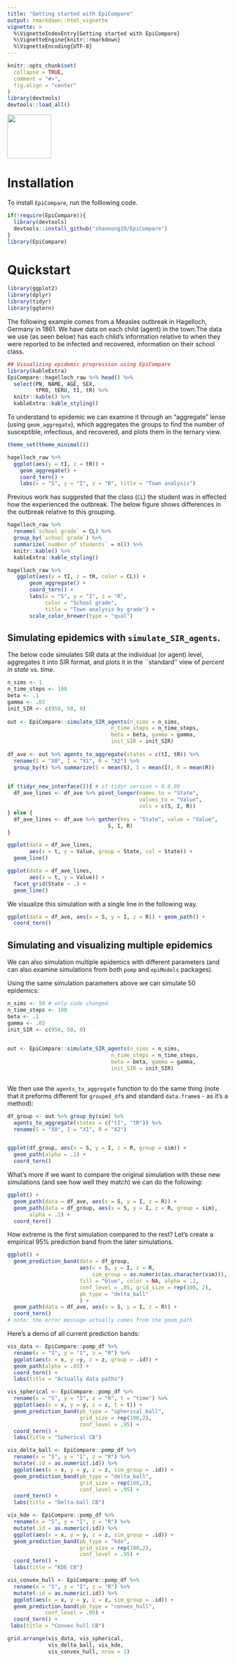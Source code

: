 ```yaml
---
title: "Getting started with EpiCompare"
output: rmarkdown::html_vignette
vignette: >
  %\VignetteIndexEntry{Getting started with EpiCompare}
  %\VignetteEngine{knitr::rmarkdown}
  %\VignetteEncoding{UTF-8}
---
```


```r
knitr::opts_chunk$set(
  collapse = TRUE,
  comment = "#>",
  fig.align = "center"
)
library(devtools)
devtools::load_all()
```

<left>
![](../man/figures/logo.png){width=100px}
</left>

# Installation

To install `EpiCompare`, run the folllowing code.

```r
if(!require(EpiCompare)){
  library(devtools)
  devtools::install_github("shannong19/EpiCompare")
}
library(EpiCompare)
```

# Quickstart

```r
library(ggplot2)
library(dplyr)
library(tidyr)
library(ggtern)
```

The following example comes from a Measles outbreak in Hagelloch, Germany in 1861. We have data on each child (agent) in the town.The data we use (as seen below) has each child's information relative to when they were reported to be infected and recovered, information on their school class.

```r
## Visualizing epidemic progression using EpiCompare
library(kableExtra)
EpiCompare::hagelloch_raw %>% head() %>%
  select(PN, NAME, AGE, SEX,
         tPRO, tERU, tI, tR) %>%
  knitr::kable() %>%
  kableExtra::kable_styling()

```

To understand to epidemic we can examine it through an "aggregate" lense (using `geom_aggregate`), which aggregates the groups to find the number of susceptible, infectious, and recovered, and plots them in the ternary view.

```r
theme_set(theme_minimal())

hagelloch_raw %>%
  ggplot(aes(y = tI, z = tR)) +
    geom_aggregate() + 
    coord_tern() +
    labs(x = "S", y = "I", z = "R", title = "Town analysis")
```

Previous work has suggested that the class (`CL`) the student was in effected how the experienced the outbreak. The below figure shows differences in the outbreak relative to this grouping.

```r
hagelloch_raw %>% 
  rename(`school grade` = CL) %>%
  group_by(`school grade`) %>%
  summarize(`number of students` = n()) %>%
  knitr::kable() %>%
  kableExtra::kable_styling()
```

```r
hagelloch_raw %>%
   ggplot(aes(y = tI, z = tR, color = CL)) +
       geom_aggregate() + 
       coord_tern() +
       labs(x = "S", y = "I", z = "R",
            color = "School grade",
            title = "Town analysis by grade") +
       scale_color_brewer(type = "qual")
``` 


## Simulating epidemics with `simulate_SIR_agents`.

The below code simulates SIR data at the individual (or agent) level, aggregates it into SIR format, and plots it in the ``standard'' view of *percent in state* vs. *time*.
	
```r
n_sims <- 1
n_time_steps <- 100
beta <- .1
gamma <- .03
init_SIR <- c(950, 50, 0)
    
out <- EpiCompare::simulate_SIR_agents(n_sims = n_sims,
                                 n_time_steps = n_time_steps,
                                 beta = beta, gamma = gamma,
                                 init_SIR = init_SIR)
              
df_ave <- out %>% agents_to_aggregate(states = c(tI, tR)) %>%
  rename(S = "X0", I = "X1", R = "X2") %>% 
  group_by(t) %>% summarize(S = mean(S), I = mean(I), R = mean(R))

                   
if (tidyr_new_interface()){ # if tidyr version > 0.8.99
  df_ave_lines <- df_ave %>% pivot_longer(names_to = "State", 
                                          values_to = "Value",
                                          cols = c(S, I, R))
} else {
  df_ave_lines <- df_ave %>% gather(key = "State", value = "Value",
                                S, I, R)
}

ggplot(data = df_ave_lines,
       aes(x = t, y = Value, group = State, col = State)) +
  geom_line()

ggplot(data = df_ave_lines,
       aes(x = t, y = Value)) +
  facet_grid(State ~ .) + 
  geom_line() 


```

We visualize this simulation with a single line in the following way.

```r
ggplot(data = df_ave, aes(x = S, y = I, z = R)) + geom_path() +
  coord_tern()
```

## Simulating and visualizing multiple epidemics 

We can also simulation multiple epidemics with different parameters (and can also examine simulations from both `pomp` and `epiModels` packages).

Using the same simulation parameters above we can simulate 50 epidemics:

```r
n_sims <- 50 # only code changed
n_time_steps <- 100
beta <- .1
gamma <- .03
init_SIR <- c(950, 50, 0)

    
out <- EpiCompare::simulate_SIR_agents(n_sims = n_sims,
                                 n_time_steps = n_time_steps,
                                 beta = beta, gamma = gamma,
                                 init_SIR = init_SIR)
          
```

We then use the `agents_to_aggregate` function to do the same thing (note that it preforms different for `grouped_df`s and standard `data.frame`s - as it's a method):

```r
df_group <- out %>% group_by(sim) %>% 
  agents_to_aggregate(states = c("tI", "tR")) %>%
  rename(S = "X0", I = "X1", R = "X2") 


ggplot(df_group, aes(x = S, y = I, z = R, group = sim)) +
  geom_path(alpha = .1) +
  coord_tern()
```

What's more if we want to compare the original simulation with these new simulations (and see how well they match) we can do the following:

```r
ggplot() + 
  geom_path(data = df_ave, aes(x = S, y = I, z = R)) +
  geom_path(data = df_group, aes(x = S, y = I, z = R, group = sim),
       alpha = .1) +
  coord_tern() 
```

How extreme is the first simulation compared to the rest? Let's create a empirical 95% prediction band from the later simulations.

```r
ggplot() + 
  geom_prediction_band(data = df_group, 
                       aes(x = S, y = I, z = R,
                           sim_group = as.numeric(as.character(sim))),
                       fill = "blue", color = NA, alpha = .2,
                       conf_level = .05, grid_size = rep(100, 2),
                       pb_type = "delta_ball"
                       ) +
  geom_path(data = df_ave, aes(x = S, y = I, z = R)) +
  coord_tern() 
# note: the error message actually comes from the geom_path
```

Here's a demo of all current prediction bands:
```r
vis_data <- EpiCompare::pomp_df %>%
  rename(x = "S", y = "I", z = "R") %>%
  ggplot(aes(x = x, y =y, z = z, group = .id)) +
  geom_path(alpha = .03) +
  coord_tern() +
  labs(title = "Actually data paths")

vis_spherical <- EpiCompare::pomp_df %>%
  rename(x = "S", y = "I", z = "R", t = "time") %>%
  ggplot(aes(x = x, y = y, z = z, t = t)) +
  geom_prediction_band(pb_type = "spherical_ball",
                       grid_size = rep(100,2),
                       conf_level = .95) +
  coord_tern() +
  labs(title = "Spherical CB")

vis_delta_ball <- EpiCompare::pomp_df %>%
  rename(x = "S", y = "I", z = "R") %>%
  mutate(.id = as.numeric(.id)) %>%
  ggplot(aes(x = x, y = y, z = z, sim_group = .id)) +
  geom_prediction_band(pb_type = "delta_ball",
                       grid_size = rep(100,2),
                       conf_level = .95) +
  coord_tern() +
  labs(title = "Delta-ball CB")

vis_kde <- EpiCompare::pomp_df %>%
  rename(x = "S", y = "I", z = "R") %>%
  mutate(.id = as.numeric(.id)) %>%
  ggplot(aes(x = x, y = y, z = z, sim_group = .id)) +
  geom_prediction_band(pb_type = "kde",
                       grid_size = rep(100,2),
                       conf_level = .95) +
  coord_tern() +
  labs(title = "KDE CB")

vis_convex_hull <- EpiCompare::pomp_df %>%
  rename(x = "S", y = "I", z = "R") %>%
  mutate(.id = as.numeric(.id)) %>%
  ggplot(aes(x = x, y = y, z = z, sim_group = .id)) +
  geom_prediction_band(pb_type = "convex_hull",
            conf_level = .95) +
  coord_tern() +
 labs(title = "Convex hull CB")

grid.arrange(vis_data, vis_spherical,
             vis_delta_ball, vis_kde,
             vis_convex_hull, nrow = 2)
```
